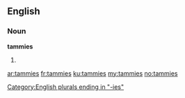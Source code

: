 ==English==

===Noun===
'''tammies'''

# {{plural of|[[tammy]]}}

[[Category:English plurals ending in "-ies"]]

[[ar:tammies]]
[[fr:tammies]]
[[ku:tammies]]
[[my:tammies]]
[[no:tammies]]